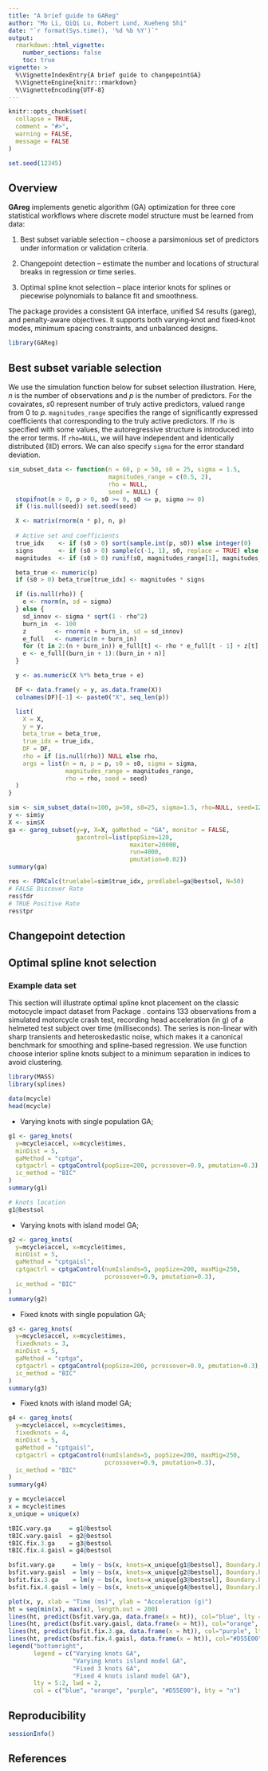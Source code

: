 ```yaml
---
title: "A brief guide to GAReg"
author: "Mo Li, QiQi Lu, Robert Lund, Xueheng Shi"
date: "`r format(Sys.time(), '%d %b %Y')`"
output: 
  rmarkdown::html_vignette:
    number_sections: false
    toc: true
vignette: >
  %\VignetteIndexEntry{A brief guide to changepointGA}
  %\VignetteEngine{knitr::rmarkdown}
  %\VignetteEncoding{UTF-8}
---
```


```r
knitr::opts_chunk$set(
  collapse = TRUE,
  comment = "#>",
  warning = FALSE,
  message = FALSE
)

set.seed(12345)
```


## Overview

**GAreg** implements genetic algorithm (GA) optimization for three core statistical workflows where discrete model structure must be learned from data:

1. Best subset variable selection – choose a parsimonious set of predictors under information or validation criteria.

2. Changepoint detection – estimate the number and locations of structural breaks in regression or time series.

3. Optimal spline knot selection – place interior knots for splines or piecewise polynomials to balance fit and smoothness.

The package provides a consistent GA interface, unified S4 results (gareg), and penalty-aware objectives. It supports both varying‑knot and fixed‑knot modes, minimum spacing constraints, and unbalanced designs.

```r
library(GAReg)
```

## Best subset variable selection

We use the simulation function below for subset selection illustration. Here, $n$ is the number of observations and $p$ is the number of predictors. For the covairates, $s0$ represent number of truly active predictors, valued range from $0$ to $p$. `magnitudes_range` specifies the range of significantly expressed coefficients that corresponding to the truly active predictors. If `rho` is specified with some values, the autoregressive structure is introduced into the error terms. If `rho=NULL`, we will have independent and identically distributed (IID) errors. We can also specify `sigma` for the error standard deviation.

```r
sim_subset_data <- function(n = 60, p = 50, s0 = 25, sigma = 1.5,
                            magnitudes_range = c(0.5, 2),
                            rho = NULL,
                            seed = NULL) {
  stopifnot(n > 0, p > 0, s0 >= 0, s0 <= p, sigma >= 0)
  if (!is.null(seed)) set.seed(seed)

  X <- matrix(rnorm(n * p), n, p)
  
  # Active set and coefficients
  true_idx    <- if (s0 > 0) sort(sample.int(p, s0)) else integer(0)
  signs       <- if (s0 > 0) sample(c(-1, 1), s0, replace = TRUE) else numeric(0)
  magnitudes  <- if (s0 > 0) runif(s0, magnitudes_range[1], magnitudes_range[2]) else numeric(0)

  beta_true <- numeric(p)
  if (s0 > 0) beta_true[true_idx] <- magnitudes * signs

  if (is.null(rho)) {
    e <- rnorm(n, sd = sigma)
  } else {
    sd_innov <- sigma * sqrt(1 - rho^2)
    burn_in  <- 100
    z        <- rnorm(n + burn_in, sd = sd_innov)
    e_full   <- numeric(n + burn_in)
    for (t in 2:(n + burn_in)) e_full[t] <- rho * e_full[t - 1] + z[t]
    e <- e_full[(burn_in + 1):(burn_in + n)]
  }

  y <- as.numeric(X %*% beta_true + e)

  DF <- data.frame(y = y, as.data.frame(X))
  colnames(DF)[-1] <- paste0("X", seq_len(p))

  list(
    X = X,
    y = y,
    beta_true = beta_true,
    true_idx = true_idx,
    DF = DF,
    rho = if (is.null(rho)) NULL else rho,
    args = list(n = n, p = p, s0 = s0, sigma = sigma,
                magnitudes_range = magnitudes_range,
                rho = rho, seed = seed)
  )
}
```

```r
sim <- sim_subset_data(n=100, p=50, s0=25, sigma=1.5, rho=NULL, seed=123)
y <- sim$y
X <- sim$X
ga <- gareg_subset(y=y, X=X, gaMethod = "GA", monitor = FALSE,
                   gacontrol=list(popSize=120,
                                  maxiter=20000,
                                  run=4000,
                                  pmutation=0.02))
summary(ga)

res <- FDRCalc(truelabel=sim$true_idx, predlabel=ga@bestsol, N=50)
# FALSE Discover Rate
res$fdr
# TRUE Positive Rate
res$tpr
```

## Changepoint detection

## Optimal spline knot selection

### Example data set

This section will illustrate optimal spline knot placement on the classic motocycle impact dataset from Package \code{MASS}.\code{MASS::mcycle} contains 133 observations from a simulated motorcycle crash test, recording head acceleration (in g) of a helmeted test subject over time (milliseconds). The series is non-linear with sharp transients and heteroskedastic noise, which makes it a canonical benchmark for smoothing and spline-based regression. We use function \code{} choose interior spline knots subject to a minimum separation in indices to avoid clustering.


```r
library(MASS)
library(splines)

data(mcycle)
head(mcycle)
```

- Varying knots with single population GA;
```r
g1 <- gareg_knots(
  y=mcycle$accel, x=mcycle$times,
  minDist = 5,
  gaMethod = "cptga",
  cptgactrl = cptgaControl(popSize=200, pcrossover=0.9, pmutation=0.3),
  ic_method = "BIC"
)
summary(g1)

# knots location
g1@bestsol
```

- Varying knots with island model GA;
```r
g2 <- gareg_knots(
  y=mcycle$accel, x=mcycle$times,
  minDist = 5,
  gaMethod = "cptgaisl",
  cptgactrl = cptgaControl(numIslands=5, popSize=200, maxMig=250,
                           pcrossover=0.9, pmutation=0.3),
  ic_method = "BIC"
)
summary(g2)
```

- Fixed knots with single population GA;
```r
g3 <- gareg_knots(
  y=mcycle$accel, x=mcycle$times,
  fixedknots = 3,
  minDist = 5,
  gaMethod = "cptga",
  cptgactrl = cptgaControl(popSize=200, pcrossover=0.9, pmutation=0.3),
  ic_method = "BIC"
)
summary(g3)
```

- Fixed knots with island model GA;
```r
g4 <- gareg_knots(
  y=mcycle$accel, x=mcycle$times,
  fixedknots = 4,
  minDist = 5,
  gaMethod = "cptgaisl",
  cptgactrl = cptgaControl(numIslands=5, popSize=200, maxMig=250, 
                           pcrossover=0.9, pmutation=0.3),
  ic_method = "BIC"
)
summary(g4)
```

```r
y = mcycle$accel
x = mcycle$times
x_unique = unique(x)

tBIC.vary.ga     = g1@bestsol
tBIC.vary.gaisl  = g2@bestsol
tBIC.fix.3.ga    = g3@bestsol
tBIC.fix.4.gaisl = g4@bestsol

bsfit.vary.ga     = lm(y ~ bs(x, knots=x_unique[g1@bestsol], Boundary.knots = range(x)))
bsfit.vary.gaisl  = lm(y ~ bs(x, knots=x_unique[g2@bestsol], Boundary.knots = range(x)))
bsfit.fix.3.ga    = lm(y ~ bs(x, knots=x_unique[g3@bestsol], Boundary.knots = range(x)))
bsfit.fix.4.gaisl = lm(y ~ bs(x, knots=x_unique[g4@bestsol], Boundary.knots = range(x)))

plot(x, y, xlab = "Time (ms)", ylab = "Acceleration (g)")
ht = seq(min(x), max(x), length.out = 200)
lines(ht, predict(bsfit.vary.ga, data.frame(x = ht)), col="blue", lty = 5, lwd = 2)
lines(ht, predict(bsfit.vary.gaisl, data.frame(x = ht)), col="orange", lty = 4, lwd = 2)
lines(ht, predict(bsfit.fix.3.ga, data.frame(x = ht)), col="purple", lty = 3, lwd = 2)
lines(ht, predict(bsfit.fix.4.gaisl, data.frame(x = ht)), col="#D55E00", lty = 2, lwd = 2)
legend("bottomright", 
       legend = c("Varying knots GA", 
                  "Varying knots island model GA", 
                  "Fixed 3 knots GA", 
                  "Fixed 4 knots island model GA"),
       lty = 5:2, lwd = 2,
       col = c("blue", "orange", "purple", "#D55E00"), bty = "n")
```


## Reproducibility

```r
sessionInfo()
```

## References
